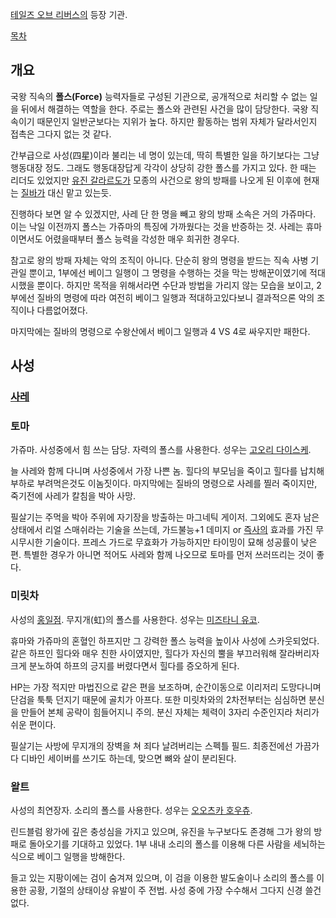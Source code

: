 [[테일즈 오브 리버스]]의 등장 기관.

[[목차]]

== 개요 ==
국왕 직속의 '''폴스(Force)''' 능력자들로 구성된 기관으로, 공개적으로 처리할 수 없는 일을 뒤에서 해결하는 역할을 한다. 주로는 폴스와 관련된 사건을 많이 담당한다. 국왕 직속이기 때문인지 일반군보다는 지위가 높다. 하지만 활동하는 범위 자체가 달라서인지 접촉은 그다지 없는 것 같다.

간부급으로 사성(四星)이라 불리는 네 명이 있는데, 딱히 특별한 일을 하기보다는 그냥 행동대장 정도. 그래도 행동대장답게 각각이 상당히 강한 폴스를 가지고 있다. 한 때는 리더도 있었지만 [[유진 갈라르도]]가 모종의 사건으로 왕의 방패를 나오게 된 이후에 현재는 [[질바]]가 대신 맡고 있는듯.

진행하다 보면 알 수 있겠지만, 사레 단 한 명을 빼고 왕의 방패 소속은 거의 가쥬마다. 이는 낙일 이전까지 폴스는 가쥬마의 특징에 가까웠다는 것을 반증하는 것. 사레는 휴마이면서도 어렸을때부터 폴스 능력을 각성한 매우 희귀한 경우다.

참고로 왕의 방패 자체는 악의 조직이 아니다. 단순히 왕의 명령을 받드는 직속 사병 기관일 뿐이고, 1부에선 베이그 일행이 그 명령을 수행하는 것을 막는 방해꾼이였기에 적대시했을 뿐이다. 하지만 목적을 위해서라면 수단과 방법을 가리지 않는 모습을 보이고, 2부에선 질바의 명령에 따라 여전히 베이그 일행과 적대하고있다보니 결과적으론 악의 조직이나 다름없어졌다.

{{{#!html
<embed src="http://www.youtube.com/v/21RlfRTEzhI?fs=1&amp;hl=ko_KR" type="application/x-shockwave-flash" allowscriptaccess="always" allowfullscreen="true" width="480" height="385"></embed>
}}}

마지막에는 질바의 명령으로 수왕산에서 베이그 일행과 4 VS 4로 싸우지만 패한다.

== 사성 ==
=== [[사레]] ===

=== 토마 ===
가쥬마. 사성중에서 힘 쓰는 담당. 자력의 폴스를 사용한다. 성우는 [[고오리 다이스케]].

늘 사레와 함께 다니며 사성중에서 가장 나쁜 놈. 힐다의 부모님을 죽이고 힐다를 납치해 부하로 부려먹은것도 이놈짓이다. 마지막에는 질바의 명령으로 사레를 찔러 죽이지만, 죽기전에 사레가 칼침을 박아 사망.

필살기는 주먹을 박아 주위에 자기장을 방출하는 마그네틱 게이저. 그외에도 혼자 남은 상태에서 리얼 스매쉬라는 기술을 쓰는데, 가드불능+1 데미지 or [[즉사]]의 효과를 가진 무시무시한 기술이다. 프레스 가드로 무효화가 가능하지만 타이밍이 묘해 성공률이 낮은 편. 특별한 경우가 아니면 적어도 사레와 함께 나오므로 토마를 먼저 쓰러뜨리는 것이 좋다.

=== 미릿차 ===

사성의 [[홍일점]]. 무지개(虹)의 폴스를 사용한다. 성우는 [[미즈타니 유코]].

휴마와 가쥬마의 혼혈인 하프지만 그 강력한 폴스 능력을 높이사 사성에 스카웃되었다. 같은 하프인 힐다와 매우 친한 사이였지만, 힐다가 자신의 뿔을 부끄러워해 잘라버리자 크게 분노하여 하프의 긍지를 버렸다면서 힐다를 증오하게 된다.

HP는 가장 적지만 마법진으로 같은 편을 보조하며, 순간이동으로 이리저리 도망다니며 단검을 툭툭 던지기 때문에 골치가 아프다. 또한 미릿차와의 2차전부터는 심심하면 분신을 만들어 본체 공략이 힘들어지니 주의. 분신 자체는 체력이 3자리 수준인지라 처리가 쉬운 편이다.

필살기는 사방에 무지개의 장벽을 쳐 죄다 날려버리는 스펙틀 필드. 최종전에선 가끔가다 디바인 세이버를 쓰기도 하는데, 맞으면 뼈와 살이 분리된다.

=== 왈트 ===

사성의 최연장자. 소리의 폴스를 사용한다. 성우는 [[오오츠카 호우츄]].

린드블럼 왕가에 깊은 충성심을 가지고 있으며, 유진을 누구보다도 존경해 그가 왕의 방패로 돌아오기를 기대하고 있었다. 1부 내내 소리의 폴스를 이용해 다른 사람을 세뇌하는 식으로 베이그 일행을 방해한다.

들고 있는 지팡이에는 검이 숨겨져 있으며, 이 검을 이용한 발도술이나 소리의 폴스를 이용한 공황, 기절의 상태이상 유발이 주 전법. 사성 중에 가장 수수해서 그다지 신경 쓸건 없다. 
 
